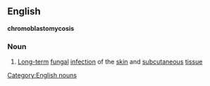 ==English==
'''chromoblastomycosis'''
===Noun===
#[[ Long-term]] [[fungal]] [[infection]] of the [[skin]] and [[subcutaneous]] [[tissue]] 
{{pedialite}}
[[Category:English nouns]]